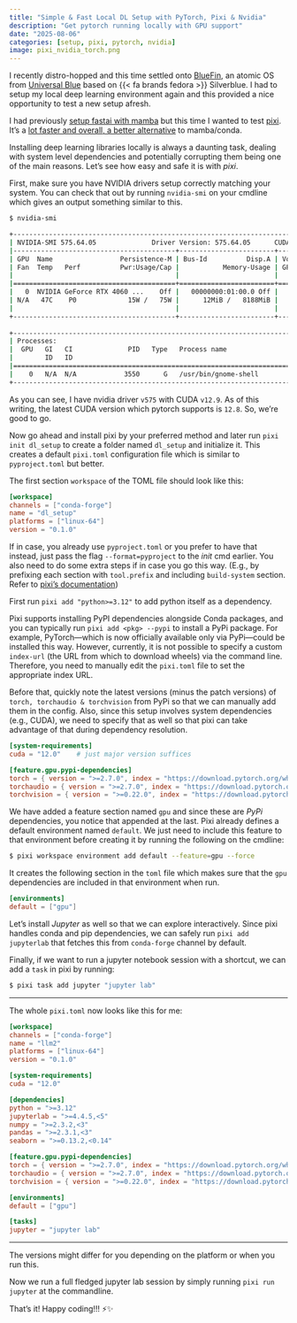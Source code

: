 ```yaml
---
title: "Simple & Fast Local DL Setup with PyTorch, Pixi & Nvidia"
description: "Get pytorch running locally with GPU support"
date: "2025-08-06"
categories: [setup, pixi, pytorch, nvidia]
image: pixi_nvidia_torch.png
---
```


I recently distro-hopped and this time settled onto [BlueFin](https://projectbluefin.io), an atomic OS from [Universal Blue](https://universal-blue.org) based on {{< fa brands fedora >}} Silverblue. I had to setup my local deep learning environment again and this provided a nice opportunity to test a new setup afresh.

I had previously [setup fastai with mamba](../fastai-env-setup/index.qmd) but this time I wanted to test [pixi](https://pixi.sh/). It's a [lot faster and overall, a better alternative](https://prefix.dev/blog/pixi_a_fast_conda_alternative) to mamba/conda.

Installing deep learning libraries locally is always a daunting task, dealing with system level dependencies and potentially corrupting them being one of the main reasons. Let's see how easy and safe it is with _pixi_.

First, make sure you have NVIDIA drivers setup correctly matching your system. You can check that out by running `nvidia-smi` on your cmdline which gives an output something similar to this.

```bash
$ nvidia-smi

+-----------------------------------------------------------------------------------------+
| NVIDIA-SMI 575.64.05              Driver Version: 575.64.05      CUDA Version: 12.9     |
|-----------------------------------------+------------------------+----------------------+
| GPU  Name                 Persistence-M | Bus-Id          Disp.A | Volatile Uncorr. ECC |
| Fan  Temp   Perf          Pwr:Usage/Cap |           Memory-Usage | GPU-Util  Compute M. |
|                                         |                        |               MIG M. |
|=========================================+========================+======================|
|   0  NVIDIA GeForce RTX 4060 ...    Off |   00000000:01:00.0 Off |                  N/A |
| N/A   47C    P0             15W /   75W |      12MiB /   8188MiB |      0%      Default |
|                                         |                        |                  N/A |
+-----------------------------------------+------------------------+----------------------+
                                                                                         
+-----------------------------------------------------------------------------------------+
| Processes:                                                                              |
|  GPU   GI   CI              PID   Type   Process name                        GPU Memory |
|        ID   ID                                                               Usage      |
|=========================================================================================|
|    0   N/A  N/A            3550      G   /usr/bin/gnome-shell                      2MiB |
+-----------------------------------------------------------------------------------------+
```

As you can see, I have nvidia driver `v575` with CUDA `v12.9`. As of this writing, the latest CUDA version which pytorch supports is `12.8`. So, we're good to go. 

Now go ahead and install pixi by your preferred method and later run `pixi init dl_setup` to create a folder named `dl_setup` and initialize it. This creates a default `pixi.toml` configuration file which is similar to `pyproject.toml` but better. 

The first section `workspace` of the TOML file should look like this:
```toml
[workspace]
channels = ["conda-forge"]
name = "dl_setup"
platforms = ["linux-64"]
version = "0.1.0"
```

If in case, you already use `pyproject.toml` or you prefer to have that instead, just pass the flag `--format=pyproject` to the _init_ cmd earlier. You also need to do some extra steps if in case you go this way. (E.g., by prefixing each section with `tool.prefix` and including `build-system` section. Refer to [pixi's documentation](https://pixi.sh/latest/python/tutorial/#pixitoml-and-pyprojecttoml)) 

First run `pixi add "python>=3.12"` to add python itself as a dependency.

Pixi supports installing PyPI dependencies alongside Conda packages, and you can typically run `pixi add <pkg> --pypi` to install a PyPi package. For example, PyTorch—which is now officially available only via PyPi—could be installed this way. However, currently, it is not possible to specify a custom `index-url` (the URL from which to download wheels) via the command line. Therefore, you need to manually edit the `pixi.toml` file to set the appropriate index URL.

Before that, quickly note the latest versions (minus the patch versions) of `torch, torchaudio & torchvision` from PyPi so that we can manually add them in the config. Also, since this setup involves system dependencies (e.g., CUDA), we need to specify that as well so that pixi can take advantage of that during dependency resolution.

```toml
[system-requirements]                                         
cuda = "12.0"    # just major version suffices

[feature.gpu.pypi-dependencies]
torch = { version = ">=2.7.0", index = "https://download.pytorch.org/whl/cu128" }
torchaudio = { version = ">=2.7.0", index = "https://download.pytorch.org/whl/cu128" }
torchvision = { version = ">=0.22.0", index = "https://download.pytorch.org/whl/cu128" }
```

We have added a feature section named `gpu` and since these are _PyPi_ dependencies, you notice that appended at the last. Pixi already defines a default environment named `default`. We just need to include this feature to that environment before creating it by running the following on the cmdline:
```bash
$ pixi workspace environment add default --feature=gpu --force 
```
It creates the following section in the `toml` file which makes sure that the `gpu` dependencies are included in that environment when run.
```toml
[environments]
default = ["gpu"]
```

Let's install _Jupyter_ as well so that we can explore interactively. Since pixi handles conda and pip dependencies, we can safely run `pixi add jupyterlab` that fetches this from `conda-forge` channel by default.

Finally, if we want to run a jupyter notebook session with a shortcut, we can add a `task` in pixi by running:
```bash
$ pixi task add jupyter "jupyter lab"
```

---

The whole `pixi.toml` now looks like this for me:
```toml
[workspace]
channels = ["conda-forge"]
name = "llm2"
platforms = ["linux-64"]
version = "0.1.0"

[system-requirements]
cuda = "12.0"

[dependencies]
python = ">=3.12"
jupyterlab = ">=4.4.5,<5"
numpy = ">=2.3.2,<3"
pandas = ">=2.3.1,<3"
seaborn = ">=0.13.2,<0.14"

[feature.gpu.pypi-dependencies]
torch = { version = ">=2.7.0", index = "https://download.pytorch.org/whl/cu128" }
torchaudio = { version = ">=2.7.0", index = "https://download.pytorch.org/whl/cu128" }
torchvision = { version = ">=0.22.0", index = "https://download.pytorch.org/whl/cu128" }

[environments]
default = ["gpu"]

[tasks]
jupyter = "jupyter lab"
```
---

The versions might differ for you depending on the platform or when you run this.

Now we run a full fledged jupyter lab session by simply running `pixi run jupyter` at the commandline.

That's it! Happy coding!!! ⚡️✨
